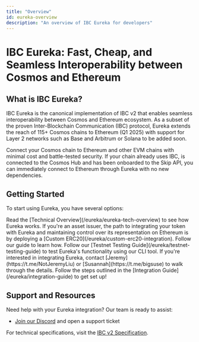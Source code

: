 ```yaml
---
title: "Overview"
id: eureka-overview
description: "An overview of IBC Eureka for developers"
---
```


# IBC Eureka: Fast, Cheap, and Seamless Interoperability between Cosmos and Ethereum

## What is IBC Eureka?

IBC Eureka is the canonical implementation of IBC v2 that enables seamless interoperability between Cosmos and Ethereum ecosystem. As a subset of the proven Inter-Blockchain Communication (IBC) protocol, Eureka extends the reach of 115+ Cosmos chains to Ethereum (Q1 2025) with support for Layer 2 networks such as Base and Arbitrum or Solana to be added soon.

<CardGroup cols={2}>
  <Card title="Connect Your Chain" icon="ethereum">
    Connect your Cosmos chain to Ethereum and other EVM chains with minimal cost and battle-tested security.
  </Card>
  <Card title="Instant Compatibility" icon="puzzle">
    If your chain already uses IBC, is connected to the Cosmos Hub and has been onboarded to the Skip API, you can immediately connect to Ethereum through Eureka with no new dependencies.
  </Card>
</CardGroup>

## Getting Started

To start using Eureka, you have several options:

<Steps>
  <Step title="Understand the Tech">
    Read the [Technical Overview](/eureka/eureka-tech-overview) to see how Eureka works.
  </Step>
  <Step title="Asset Issuers: Integrate with Eureka via Custom ERC20">
    If you're an asset issuer, the path to integrating your token with Eureka and maintaining control over its representation on Ethereum is by deploying a [Custom ERC20](/eureka/custom-erc20-integration). Follow our guide to learn how.
  </Step>
  <Step title="Explore the Testnet">
    Follow our [Testnet Testing Guide](/eureka/testnet-testing-guide) to test Eureka's functionality using our CLI tool.
  </Step>
  <Step title="Connect with Us">
    If you're interested in integrating Eureka, contact [Jeremy](https://t.me/NotJeremyLiu) or [Susannah](https://t.me/bigsuse) to walk through the details.
  </Step>
  <Step title="Integrate Eureka">
    Follow the steps outlined in the [Integration Guide](/eureka/integration-guide) to get set up!
  </Step>
</Steps>

## Support and Resources

Need help with your Eureka integration? Our team is ready to assist:

- [Join our Discord](https://skip.build/discord) and open a support ticket

For technical specifications, visit the [IBC v2 Specification](https://github.com/cosmos/ibc/tree/main/spec/IBC_V2).
